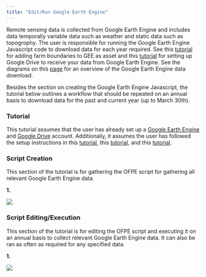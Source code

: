 ```yaml
---
title: "Edit/Run Google Earth Engine"
---
```

Remote sensing data is collected from Google Earth Engine and includes data temporally variable data such as weather and static data such as topogrophy. The user is responsible for running the Google Earth Engine Javascript code to download data for each year required. See this [tutorial](gee_setup.html) for adding farm boundaries to GEE as asset and this [tutorial](gd_setup.html) for setting up Google Drive to receive your data from Google Earth Engine. See the diagrams on this [page](dat_import.html) for an overview of the Google Earth Engine data download.

Besides the section on creating the Google Earth Engine Javascript, the tutorial below outlines a workflow that should be repeated on an annual basis to download data for the past and current year (up to March 30th). 

### Tutorial
This tutorial assumes that the user has already set up a [Google Earth Engine](https://earthengine.google.com/) and [Google Drive](https://www.google.com/drive/) account. Additionally, it assumes the user has followed the setup instructions in this [tutorial](create_shp_qgis.html), this [tutorial](gee_setup.html), and this [tutorial](gd_setup.html). 

### Script Creation
This section of the tutorial is for gathering the OFPE script for gathering all relevant Google Earth Engine data. 

**1.** 

![](run_gee/step_cre_1.png)

### Script Editing/Execution
This section of the tutorial is for editing the OFPE script and executing it on an annual basis to collect relevant Google Earth Engine data. It can also be ran as often as required for any specified data.

**1.**

![](run_gee/step_upd_1.png)

















